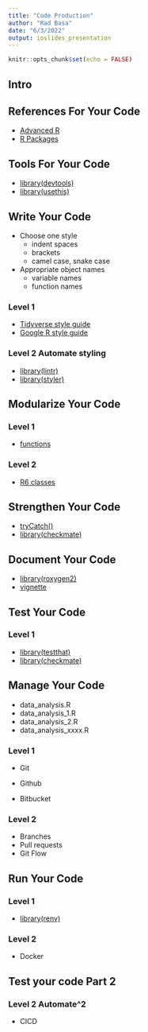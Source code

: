 ```yaml
---
title: "Code Production"
author: "Rad Basa"
date: "6/3/2022"
output: ioslides_presentation
---
```


```r
knitr::opts_chunk$set(echo = FALSE)
```

## Intro

## References For Your Code

- [Advanced R](https://adv-r.hadley.nz)
- [R Packages](https://r-pkgs.org)

## Tools For Your Code

- [library(devtools)](https://devtools.r-lib.org)
- [library(usethis)](https://usethis.r-lib.org/index.html)

## Write Your Code

- Choose one style
  - indent spaces
  - brackets
  - camel case, snake case
- Appropriate object names
  - variable names
  - function names

### Level 1
- [Tidyverse style guide](https://style.tidyverse.org)
- [Google R style guide](https://google.github.io/styleguide/Rguide.html)

### Level 2 Automate styling
- [library(lintr)](https://lintr.r-lib.org)
- [library(styler)](https://styler.r-lib.org)

## Modularize Your Code

### Level 1
- [functions](https://adv-r.hadley.nz/functions.html)

### Level 2
- [R6 classes](https://adv-r.hadley.nz/r6.html)

## Strengthen Your Code

- [tryCatch()](https://adv-r.hadley.nz/conditions.html)
- [library(checkmate)](https://mllg.github.io/checkmate)

## Document Your Code

- [library(roxygen2)](https://roxygen2.r-lib.org)
- [vignette](https://r-pkgs.org/vignettes.html)

## Test Your Code

### Level 1
- [library(testthat)](https://testthat.r-lib.org)
- [library(checkmate)](https://mllg.github.io/checkmate)

## Manage Your Code

- data_analysis.R
- data_analysis_1.R
- data_analysis_2.R
- data_analysis_xxxx.R

### Level 1
- Git

- Github
- Bitbucket

### Level 2
- Branches
- Pull requests
- Git Flow

## Run Your Code

### Level 1
- [library(renv)](https://rstudio.github.io/renv/)

### Level 2
- Docker

## Test your code Part 2

### Level 2 Automate^2
- CICD

